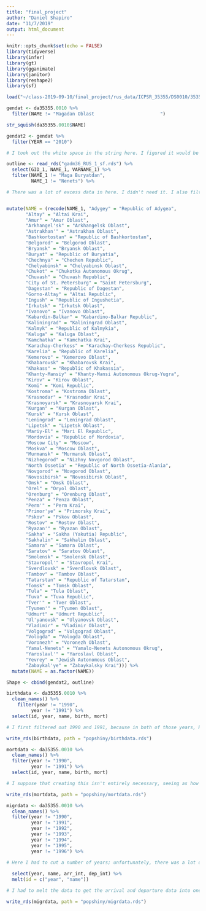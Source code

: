 ```yaml
---
title: "final_project"
author: "Daniel Shapiro"
date: "11/7/2019"
output: html_document
---
```


```r
knitr::opts_chunk$set(echo = FALSE)
library(tidyverse)
library(infer)
library(gt)
library(gganimate)
library(janitor)
library(reshape2)
library(sf)
```

```r
load("~/class-2019-09-10/final_project/rus_data/ICPSR_35355/DS0010/35355-0010-Data.rda")

gendat <- da35355.0010 %>%
  filter(NAME != "Magadan Oblast                     	")

str_squish(da35355.0010$NAME)

gendat2 <- gendat %>%
  filter(YEAR == "2010")

# I took out the white space in the string here. I figured it would be easier and cleaner that way.

outline <- read_rds("gadm36_RUS_1_sf.rds") %>%
  select(GID_1, NAME_1, VARNAME_1) %>%
  filter(NAME_1 != "Maga Buryatdan",
         NAME_1 != "Nenets") %>%

# There was a lot of excess data in here. I didn't need it. I also filtered out "Maga Buryatdan" and "Nenets" because both of them were elided into different provinces in the actual data. Below, I had to recode all of the names so that I could match the two sets together. I thought long and hard about how to do this more efficiently, but this does the trick for this data set. Obviously, for longer data sets, it just would have been infeasible. But for one with such a small number of values, I figured it would work. I sincerely apologize for all of the code.


mutate(NAME = (recode(NAME_1, "Adygey" = "Republic of Adygea",
       "Altay" = "Altai Krai",
       "Amur" = "Amur Oblast",
       "Arkhangel'sk" = "Arkhangelsk Oblast",
       "Astrakhan'" = "Astrakhan Oblast",
       "Bashkortostan" = "Republic of Bashkortostan",
       "Belgorod" = "Belgorod Oblast",
       "Bryansk" = "Bryansk Oblast",
       "Buryat" = "Republic of Buryatia",
       "Chechnya" = "Chechen Republic",
       "Chelyabinsk" = "Chelyabinsk Oblast",
       "Chukot" = "Chukotka Autonomous Okrug",
       "Chuvash" = "Chuvash Republic",
       "City of St. Petersburg" = "Saint Petersburg",
       "Dagestan" = "Republic of Dagestan",
       "Gorno-Altay" = "Altai Republic",
       "Ingush" = "Republic of Ingushetia",
       "Irkutsk" = "Irkutsk Oblast",
       "Ivanovo" = "Ivanovo Oblast",
       "Kabardin-Balkar" = "Kabardino-Balkar Republic",
       "Kaliningrad" = "Kaliningrad Oblast",
       "Kalmyk" = "Republic of Kalmykia",
       "Kaluga" = "Kaluga Oblast",
       "Kamchatka" = "Kamchatka Krai",
       "Karachay-Cherkess" = "Karachay-Cherkess Republic",
       "Karelia" = "Republic of Karelia",
       "Kemerovo" = "Kemerovo Oblast",
       "Khabarovsk" = "Khabarovsk Krai",
       "Khakass" = "Republic of Khakassia",
       "Khanty-Mansiy" = "Khanty-Mansi Autonomous Okrug-Yugra",
       "Kirov" = "Kirov Oblast",
       "Komi" = "Komi Republic",
       "Kostroma" = "Kostroma Oblast",
       "Krasnodar" = "Krasnodar Krai",
       "Krasnoyarsk" = "Krasnoyarsk Krai",
       "Kurgan" = "Kurgan Oblast",
       "Kursk" = "Kursk Oblast",
       "Leningrad" = "Leningrad Oblast",
       "Lipetsk" = "Lipetsk Oblast",
       "Mariy-El" = "Mari El Republic",
       "Mordovia" = "Republic of Mordovia",
       "Moscow City" = "Moscow",
       "Moskva" = "Moscow Oblast",
       "Murmansk" = "Murmansk Oblast",
       "Nizhegorod" = "Nizhny Novgorod Oblast",
       "North Ossetia" = "Republic of North Ossetia-Alania",
       "Novgorod" = "Novgorod Oblast",
       "Novosibirsk" = "Novosibirsk Oblast",
       "Omsk" = "Omsk Oblast",
       "Orel" = "Oryol Oblast",
       "Orenburg" = "Orenburg Oblast",
       "Penza" = "Penza Oblast",
       "Perm'" = "Perm Krai",
       "Primor'ye" = "Primorsky Krai",
       "Pskov" = "Pskov Oblast",
       "Rostov" = "Rostov Oblast",
       "Ryazan'" = "Ryazan Oblast",
       "Sakha" = "Sakha (Yakutia) Republic",
       "Sakhalin" = "Sakhalin Oblast",
       "Samara" = "Samara Oblast",
       "Saratov" = "Saratov Oblast",
       "Smolensk" = "Smolensk Oblast",
       "Stavropol'" = "Stavropol Krai",
       "Sverdlovsk" = "Sverdlovsk Oblast",
       "Tambov" = "Tambov Oblast",
       "Tatarstan" = "Republic of Tatarstan",
       "Tomsk" = "Tomsk Oblast",
       "Tula" = "Tula Oblast",
       "Tuva" = "Tuva Republic",
       "Tver'" = "Tver Oblast",
       "Tyumen'" = "Tyumen Oblast",
       "Udmurt" = "Udmurt Republic",
       "Ul'yanovsk" = "Ulyanovsk Oblast",
       "Vladimir" = "Vladimir Oblast",
       "Volgograd" = "Volgograd Oblast",
       "Vologda" = "Vologda Oblast",
       "Voronezh" = "Voronezh Oblast",
       "Yamal-Nenets" = "Yamalo-Nenets Autonomous Okrug",
       "Yaroslavl'" = "Yaroslavl Oblast",
       "Yevrey" = "Jewish Autonomous Oblast",
       "Zabaykal'ye" = "Zabaykalsky Krai"))) %>%
  mutate(NAME = as.factor(NAME))

Shape <- cbind(gendat2, outline)

```

```r
birthdata <- da35355.0010 %>%
  clean_names() %>%
    filter(year != "1990",
         year != "1991") %>%
  select(id, year, name, birth, mort)

# I first filtered out 1990 and 1991, because in both of those years, Russia was still part of the Soviet Union for at least part of the time.

write_rds(birthdata, path = "popshiny/birthdata.rds")
```

```r
mortdata <- da35355.0010 %>%
  clean_names() %>%
  filter(year != "1990",
         year != "1991") %>%
  select(id, year, name, birth, mort)

# I suppose that creating this isn't entirely necessary, seeing as how the birth rds would have done the trick as well. Still, I feel like it will get less confusing in the shiny code.

write_rds(mortdata, path = "popshiny/mortdata.rds")
```

```r
migrdata <- da35355.0010 %>%
  clean_names() %>%
  filter(year != "1990",
         year != "1991",
         year != "1992",
         year != "1993",
         year != "1994",
         year != "1995",
         year != "1996") %>%

# Here I had to cut a number of years; unfortunately, there was a lot of missing data over the period from 1992-1996. I was already planning on cutting 1990 and 1991 as it was.
  
  select(year, name, arr_int, dep_int) %>%
  melt(id = c("year", "name"))

# I had to melt the data to get the arrival and departure data into one column. I'll be able to create a geom_col graph in this way that has two columns for each year -- an arrival and a departure.

write_rds(migrdata, path = "popshiny/migrdata.rds")
```

